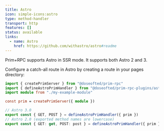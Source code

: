 ```yaml
---
title: Astro
icon: simple-icons:astro
type: method-handler
transport: http
features: []
status: available
links:
  - name: Astro
    href: https://github.com/withastro/astro#readme
---
```



Prim+RPC supports Astro in SSR mode. It supports both Astro 2 and 3.

Configure a catch-all route in Astro by creating a route in your pages directory:

<CodeFile filename="src/pages/prim/[...prim].ts">

```typescript
import { createPrimServer } from "@doseofted/prim-rpc"
import { defineAstroPrimHandler } from "@doseofted/prim-rpc-plugins/astro"
import module from "./my-example-module"

const prim = createPrimServer({ module })

// Astro 3.0
export const { GET, POST } = defineAstroPrimHandler({ prim })
// Astro 2.0 (exported method names are lowercase)
export const { GET: get, POST: post } = defineAstroPrimHandler({ prim })
```

</CodeFile>
